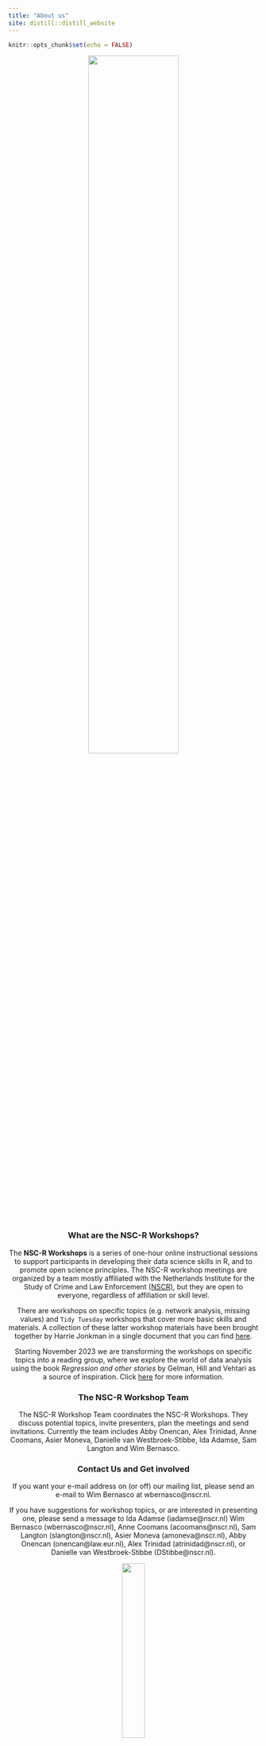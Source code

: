 ```yaml
---
title: "About us"
site: distill::distill_website
---
```



```r
knitr::opts_chunk$set(echo = FALSE)

```

<center>

![](images/logo_NSCR-EN.svg){width=60%}

</centre> 


### What are the NSC-R Workshops?

The **NSC-R Workshops** is a series of one-hour online instructional sessions to support participants in developing their data science skills in R, and to promote open science principles. The NSC-R workshop meetings are organized by a team mostly affiliated with the Netherlands Institute for the Study of Crime and Law Enforcement [(NSCR)](https://www.nscr.nl/en/), but they are open to everyone, regardless of affiliation or skill level. 

There are workshops on specific topics (e.g. network analysis, missing values) and `Tidy Tuesday` workshops that cover more basic skills and materials. A collection of these latter workshop materials have been brought together by Harrie Jonkman in a single document that you can find [here](  https://ttbook.netlify.app/). 

Starting November 2023 we are transforming the workshops on specific topics into a reading group, where we explore the world of data analysis using the book *Regression and other stories* by Gelman, Hill and Vehtari as a source of inspiration. Click [here](https://nscrweb.netlify.app/posts/2023-11-14-nsc-r-workshop-ros/) for more information.   

### The NSC-R Workshop Team

The NSC-R Workshop Team coordinates the NSC-R Workshops. They discuss potential topics, invite presenters, plan the meetings and send invitations. Currently the team includes Abby Onencan, Alex Trinidad, Anne Coomans, Asier Moneva, Danielle van Westbroek-Stibbe, Ida Adamse, Sam Langton and Wim Bernasco.

### Contact Us and Get involved

If you want your e-mail address on (or off) our mailing list, please send an e-mail to Wim Bernasco at wbernasco@nscr.nl.

If you have suggestions for workshop topics, or are interested in presenting one, please send a message to 
Ida Adamse (iadamse@nscr.nl)
Wim Bernasco (wbernasco@nscr.nl), 
Anne Coomans (acoomans@nscr.nl), 
Sam Langton (slangton@nscr.nl), 
Asier Moneva (amoneva@nscr.nl), 
Abby Onencan (onencan@law.eur.nl),
Alex Trinidad (atrinidad@nscr.nl), or
Danielle van Westbroek-Stibbe (DStibbe@nscr.nl).



<center>

![](images/workshop_2.png){width=30%}

</centre> 


